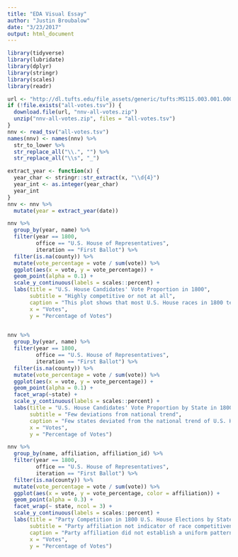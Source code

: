 ```yaml
---
title: "EDA Visual Essay"
author: "Justin Broubalow"
date: "3/23/2017"
output: html_document
---
```


```r
library(tidyverse)
library(lubridate)
library(dplyr)
library(stringr)
library(scales)
library(readr)

url <- "http://dl.tufts.edu/file_assets/generic/tufts:MS115.003.001.00001/0"
if (!file.exists("all-votes.tsv")) {
  download.file(url, "nnv-all-votes.zip")
  unzip("nnv-all-votes.zip", files = "all-votes.tsv")
}
nnv <- read_tsv("all-votes.tsv")
names(nnv) <- names(nnv) %>% 
  str_to_lower %>% 
  str_replace_all("\\.", "") %>% 
  str_replace_all("\\s", "_")

extract_year <- function(x) {
  year_char <- stringr::str_extract(x, "\\d{4}") 
  year_int <- as.integer(year_char)
  year_int
}
nnv <- nnv %>%  
  mutate(year = extract_year(date))
```

```r
nnv %>% 
  group_by(year, name) %>% 
  filter(year == 1800,
         office == "U.S. House of Representatives",
         iteration == "First Ballot") %>% 
  filter(is.na(county)) %>% 
  mutate(vote_percentage = vote / sum(vote)) %>% 
  ggplot(aes(x = vote, y = vote_percentage)) +
  geom_point(alpha = 0.1) +
  scale_y_continuous(labels = scales::percent) +
  labs(title = "U.S. House Candidates' Vote Proportion in 1800",
       subtitle = "Highly competitive or not at all",
       caption = "This plot shows that most U.S. House races in 1800 tended to be extremely close or landslides.",
       x = "Votes",
       y = "Percentage of Votes")
  
```

```r
nnv %>% 
  group_by(year, name) %>% 
  filter(year == 1800,
         office == "U.S. House of Representatives",
         iteration == "First Ballot") %>% 
  filter(is.na(county)) %>% 
  mutate(vote_percentage = vote / sum(vote)) %>% 
  ggplot(aes(x = vote, y = vote_percentage)) +
  geom_point(alpha = 0.1) +
  facet_wrap(~state) +
  scale_y_continuous(labels = scales::percent) +
  labs(title = "U.S. House Candidates' Vote Proportion by State in 1800",
       subtitle = "Few deviations from national trend",
       caption = "Few states deviated from the national trend of U.S. House races in 1800.",
       x = "Votes",
       y = "Percentage of Votes")

```

```r
nnv %>% 
  group_by(name, affiliation, affiliation_id) %>% 
  filter(year == 1800,
         office == "U.S. House of Representatives",
         iteration == "First Ballot") %>% 
  filter(is.na(county)) %>% 
  mutate(vote_percentage = vote / sum(vote)) %>% 
  ggplot(aes(x = vote, y = vote_percentage, color = affiliation)) +
  geom_point(alpha = 0.3) +
  facet_wrap(~ state, ncol = 3) +
  scale_y_continuous(labels = scales::percent) +
  labs(title = "Party Competition in 1800 U.S. House Elections by State",
       subtitle = "Party affiliation not indicator of race competitiveness",
       caption = "Party affiliation did not establish a uniform pattern of race competitiveness.",
       x = "Votes",
       y = "Percentage of Votes")

```

